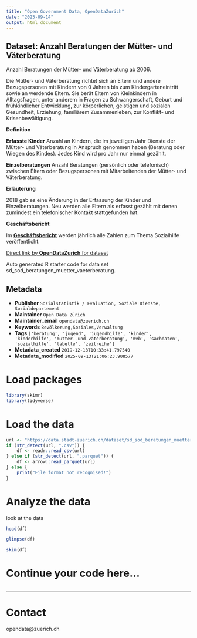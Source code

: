 ```yaml
---
title: "Open Government Data, OpenDataZurich"
date: "2025-09-14"
output: html_document
---
```


## Dataset: Anzahl Beratungen der Mütter- und Väterberatung

Anzahl Beratungen der Mütter- und Väterberatung ab 2006.

Die Mütter- und Väterberatung richtet sich an Eltern und andere Bezugspersonen mit Kindern von 0 Jahren bis zum Kindergarteneintritt sowie an werdende Eltern. Sie berät Eltern von Kleinkindern in Alltagsfragen, unter anderem in Fragen zu Schwangerschaft, Geburt und frühkindlicher Entwicklung, zur körperlichen, geistigen und sozialen Gesundheit, Erziehung, familiärem Zusammenleben, zur Konflikt- und Krisenbewältigung.


**Definition**


**Erfasste Kinder**
Anzahl an Kindern, die im jeweiligen Jahr Dienste der Mütter- und Väterberatung in Anspruch genommen haben (Beratung oder Wiegen des Kindes). Jedes Kind wird pro Jahr nur einmal gezählt.

**Einzelberatungen**
Anzahl Beratungen (persönlich oder telefonisch) zwischen Eltern oder Bezugspersonen mit Mitarbeitenden der Mütter- und Väterberatung.


[]()

**Erläuterung**


2018 gab es eine Änderung in der Erfassung der Kinder und Einzelberatungen. Neu werden alle Eltern als erfasst gezählt mit denen zumindest ein telefonischer Kontakt stattgefunden hat.


[]()

**Geschäftsbericht**


Im [**Geschäftsbericht**](https://www.stadt-zuerich.ch/geschaeftsbericht) werden jährlich alle Zahlen zum Thema Sozialhilfe veröffentlicht.


[]()



[Direct link by **OpenDataZurich** for dataset](https://data.stadt-zuerich.ch/dataset/sd_sod_beratungen_muetter_vaeterberatung)

Auto generated R starter code for data set sd_sod_beratungen_muetter_vaeterberatung.

## Metadata

- **Publisher** `Sozialstatistik / Evaluation, Soziale Dienste, Sozialdepartement`
- **Maintainer** `Open Data Zürich`
- **Maintainer_email** `opendata@zuerich.ch`
- **Keywords** `Bevölk­erung,Soziales,Ver­walt­ung`
- **Tags** `['beratung', 'jugend', 'jugendhilfe', 'kinder', 'kinderhilfe', 'mutter--und-vaterberatung', 'mvb', 'sachdaten', 'sozialhilfe', 'tabelle', 'zeitreihe']`
- **Metadata_created** `2019-12-13T10:33:41.797540`
- **Metadata_modified** `2025-09-13T21:06:23.908577`


# Load packages

```r
library(skimr)
library(tidyverse)
```

# Load the data

```r
url <- "https://data.stadt-zuerich.ch/dataset/sd_sod_beratungen_muetter_vaeterberatung/download/sd_sod_beratungen_muetter_vaeterberatung.csv"
if (str_detect(url, ".csv")) {
    df <- readr::read_csv(url)
} else if (str_detect(url, ".parquet")) {
    df <- arrow::read_parquet(url)
} else {
    print("File format not recognised!")
}
```

# Analyze the data

look at the data
```r
head(df)
```

```r
glimpse(df)
```

```r
skim(df)
```

# Continue your code here...

```r

```

------------------------------------------------------------------------

# Contact

opendata@zuerich.ch
